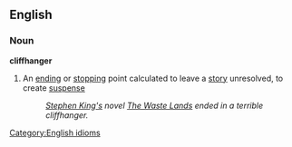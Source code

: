 ==English==

===Noun===
'''cliffhanger'''
#An [[end]]ing or [[stop]]ping point calculated to leave a [[story]] unresolved, to create [[suspense]]
#:''[[w:Stephen King|Stephen King's]] novel [[w:The Waste Lands|''The Waste Lands'']] ended in a terrible cliffhanger.''


[[Category:English idioms]]